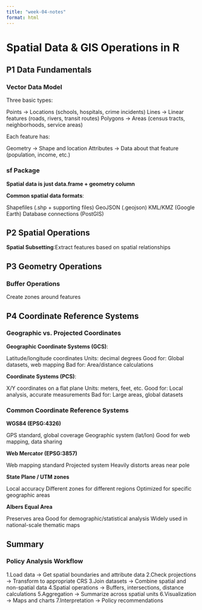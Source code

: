 ```yaml
---
title: "week-04-notes"
format: html
---
```


# Spatial Data & GIS Operations in R

## P1 Data Fundamentals

### Vector Data Model

Three basic types:

Points → Locations (schools, hospitals, crime incidents)
Lines → Linear features (roads, rivers, transit routes)
Polygons → Areas (census tracts, neighborhoods, service areas)

Each feature has:

Geometry → Shape and location
Attributes → Data about that feature (population, income, etc.)

### sf Package
**Spatial data is just data.frame + geometry column**

**Common spatial data formats**:

Shapefiles (.shp + supporting files)
GeoJSON (.geojson)
KML/KMZ (Google Earth)
Database connections (PostGIS)

## P2 Spatial Operations
**Spatial Subsetting**:Extract features based on spatial relationships

## P3 Geometry Operations

### Buffer Operations
Create zones around features

## P4 Coordinate Reference Systems

### Geographic vs. Projected Coordinates

**Geographic Coordinate Systems (GCS)**:

Latitude/longitude coordinates
Units: decimal degrees
Good for: Global datasets, web mapping
Bad for: Area/distance calculations

**Coordinate Systems (PCS)**:

X/Y coordinates on a flat plane
Units: meters, feet, etc.
Good for: Local analysis, accurate measurements
Bad for: Large areas, global datasets

### Common Coordinate Reference Systems

**WGS84 (EPSG:4326)**

GPS standard, global coverage
Geographic system (lat/lon)
Good for web mapping, data sharing

**Web Mercator (EPSG:3857)**

Web mapping standard
Projected system
Heavily distorts areas near pole

**State Plane / UTM zones**

Local accuracy
Different zones for different regions
Optimized for specific geographic areas

**Albers Equal Area**

Preserves area
Good for demographic/statistical analysis
Widely used in national-scale thematic maps

## Summary

### Policy Analysis Workflow

1.Load data → Get spatial boundaries and attribute data
2.Check projections → Transform to appropriate CRS
3.Join datasets → Combine spatial and non-spatial data
4.Spatial operations → Buffers, intersections, distance calculations
5.Aggregation → Summarize across spatial units
6.Visualization → Maps and charts
7.Interpretation → Policy recommendations

